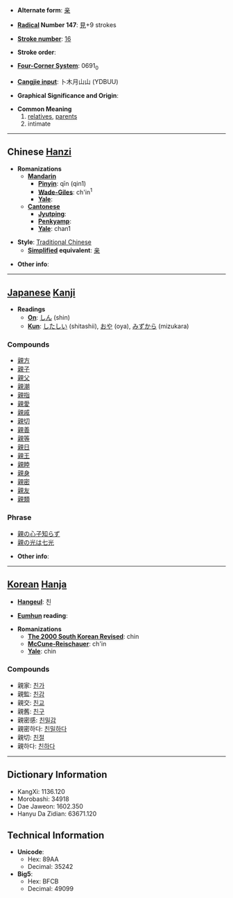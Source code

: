 * '''Alternate form''': [[亲]]

* '''[[Wiktionary:Chinese radical index| Radical]] Number 147''': [[Wiktionary:Chinese radical index 見|見]]+9 strokes

* '''[[Wiktionary:Chinese total strokes index|Stroke number]]''': [[Wiktionary:Chinese total strokes index 16|16]]

* '''Stroke order''': 

* '''[[Wiktionary:Chinese four corner index|Four-Corner System]]''': 0691<sub>0</sub>

* '''[[Wiktionary:Chinese Cangjie index|Cangjie input]]''': 卜木月山山 (YDBUU)

* '''Graphical Significance and Origin''': 

* '''Common Meaning'''
*# [[relative]]s, [[parent]]s
*# intimate

----

== Chinese [[Hanzi]] ==

* '''Romanizations'''
** '''[[Mandarin]]'''
*** '''[[Pinyin]]''': qīn (qin1)
*** '''[[Wade-Giles]]''': ch'in<sup>1</sup>
*** '''[[Yale]]''': 
** '''[[Cantonese]]'''
*** '''[[Jyutping]]''':
*** '''[[Penkyamp]]''': 
*** '''[[Yale]]''': chan1

* '''Style''': [[Traditional Chinese]] 
** '''[[Simplified Chinese|Simplified]] equivalent''': [[亲]]

* '''Other info''': 

----

== [[Japanese]] [[Kanji]] ==

* '''Readings'''
** '''[[On]]''': [[しん]] (shin)
** '''[[Kun]]''': [[したしい]] (shitashii), [[おや]] (oya), [[みずから]] (mizukara)

===Compounds===
*[[親方]]
*[[親子]]
*[[親父]]
*[[親潮]]
*[[親指]]
*[[親愛]]
*[[親戚]]
*[[親切]]
*[[親善]]
*[[親等]]
*[[親日]]
*[[親王]]
*[[親睦]]
*[[親身]]
*[[親密]]
*[[親友]]
*[[親類]]

===Phrase===
*[[親の心子知らず]]
*[[親の光は七光]]

* '''Other info''':  

----

== [[Korean]] [[Hanja]] ==

* '''[[Hangeul]]''': 친

* '''[[Eumhun]] reading''': 

* '''Romanizations'''
** '''[[The 2000 South Korean Revised Romanization|The 2000 South Korean Revised]]''': chin
** '''[[McCune-Reischauer]]''': ch'in
** '''[[Yale]]''': chin

===Compounds===
*親家: [[친가]]
*親監: [[친감]]
*親交: [[친교]]
*親舊: [[친구]]
*親密感: [[친밀감]]
*親密하다: [[친밀하다]]
*親切: [[친절]]
*親하다: [[친하다]]

----

== Dictionary Information ==

* KangXi: 1136.120
* Morobashi: 34918
* Dae Jaweon: 1602.350
* Hanyu Da Zidian: 63671.120

== Technical Information ==

* '''Unicode''':
** Hex: 89AA
** Decimal: 35242
* '''Big5''':
** Hex: BFCB
** Decimal: 49099